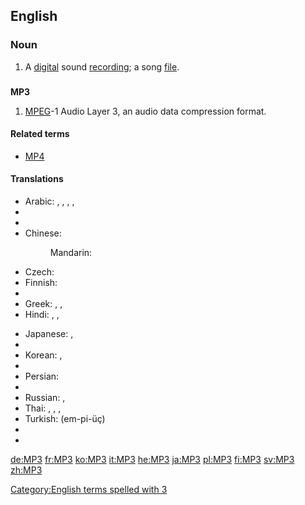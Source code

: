 ==English==
{{wikipedia}}

===Noun===
{{en-noun}}

# A [[digital]] sound [[recording]]; a song [[file]].

==={{initialism-old|en}}===
'''MP3'''

# {{context|computing|audio|software|lang=en}} [[MPEG]]-1 Audio Layer 3, an audio data compression format.

====Related terms====
* [[MP4]]

====Translations====
{{trans-top|MPEG Layer 3}}
* Arabic: {{t-|ar|إم بي ثري|m|tr='em bii thrii}}, {{t-|ar|إم بي 3|m|tr='em bii thrii, 'em bii thalaatha}}, {{t-|ar|إم بي ٣|m|tr='em bii thrii, 'em bii thalaatha}},  {{t-|ar|MP3|m|tr='em bii thrii, 'em bii thalaatha|sc=Latn}}, {{t-|ar|إم بي ثلاثة|m|tr='em bii thalaatha}}
* {{trreq|hy}}
* {{trreq|my}}
* Chinese:
*: {{trreq|yue}}
*: Mandarin: {{t-|cmn|MP3|tr=MP-sān|sc=Latn}}
* Czech: {{t|cs|MP3 (em pé tři / em pé trojka)|f}}
* Finnish: {{t+|fi|MP3}}
* {{trreq|ka}}
* Greek: {{t-|el|έμ-πι-θρί|tr=em-pi-thri}}, {{t-|el|έμ-πι-τρία|tr=em-pi-tría}}, {{t-|el|MP3|tr=em-pi-tría|sc=Latn}}
* Hindi: {{t-|hi|एम् पी ३|tr=ēm pī tīn}},  {{t-|hi|एम् पी थ्री|tr=ēm pī thrī}},  {{t-|hi|MP3|sc=Latn}}
{{trans-mid}}
* Japanese: {{t-|ja|エムピースリー|tr=emu-pī-surī}}, {{t+|ja|MP3|tr=emu-pī-surī|sc=Latn}}
* {{trreq|km}}
* Korean: {{t-|ko|엠피쓰리|tr=em-pi-sseuri|sc=Hang}},  {{t+|ko|MP3|tr=em-pi-sseuri|sc=Latn}}
* {{trreq|lo}}
* Persian: {{t-|fa|ام‌پی‌تری|tr=em-pi-teri|sc=fa-Arab}}
* {{trreq|pa}}
* Russian: {{t-|ru|эм-пи-три|m|tr=em-pi-trí}} {{qualifier|indeclinable}}, {{t-|ru|MP3|m|tr=em-pi-trí|sc=Latn}} {{qualifier|indeclinable}}
* Thai: {{t-|th|เอ็มพีสาม|tr=em pee săam}},  {{t-|th|เอ็มพี๓|tr=em pee săam}},  {{t-|th|เอ็มพี 3|tr=em pee săam}}, {{t-|th|MP3|sc=Latn}}
* Turkish: {{t-|tr|MP3}} (em-pi-üç)
* {{trreq|vi}}
* {{trreq|yo}}
{{trans-bottom}}

[[Category:English terms spelled with 3]]

[[de:MP3]]
[[fr:MP3]]
[[ko:MP3]]
[[it:MP3]]
[[he:MP3]]
[[ja:MP3]]
[[pl:MP3]]
[[fi:MP3]]
[[sv:MP3]]
[[zh:MP3]]